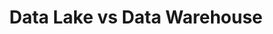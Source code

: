 ---
id: "sd_hard_mc_013"
questionType: "MULTIPLE_CHOICE"
title: "Data Lake vs Data Warehouse"
description: "Which statement best describes a data lake?"
difficulty: "HARD"
category: "System Design"
options:
  - "Stores only structured data"
  - "Optimized for transactional queries"
  - "Stores raw, unstructured, and semi-structured data"
  - "Requires strict schema enforcement"
correctAnswer: 2
---